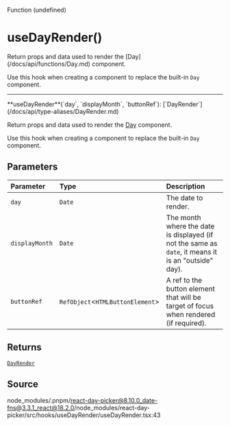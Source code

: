 <SectionTitle>Function (undefined)</SectionTitle>

# useDayRender()

<Description>
Return props and data used to render the [Day](/docs/api/functions/Day.md) component.

Use this hook when creating a component to replace the built-in `Day`
component.

</Description>

---

<a id="undefined" name="undefined"></a>

<SignatureMemberIdentifier>
  **useDayRender**(`day`, `displayMonth`, `buttonRef`):
  [`DayRender`](/docs/api/type-aliases/DayRender.md)
</SignatureMemberIdentifier>

Return props and data used to render the [Day](/docs/api/functions/Day.md) component.

Use this hook when creating a component to replace the built-in `Day`
component.

## Parameters

| Parameter      | Type                               | Description                                                                                         |
| :------------- | :--------------------------------- | :-------------------------------------------------------------------------------------------------- |
| `day`          | `Date`                             | The date to render.                                                                                 |
| `displayMonth` | `Date`                             | The month where the date is displayed (if not the same as `date`, it means it is an "outside" day). |
| `buttonRef`    | `RefObject`\<`HTMLButtonElement`\> | A ref to the button element that will be target of focus when rendered (if required).               |

## Returns

[`DayRender`](/docs/api/type-aliases/DayRender.md)

## Source

node_modules/.pnpm/react-day-picker@8.10.0_date-fns@3.3.1_react@18.2.0/node_modules/react-day-picker/src/hooks/useDayRender/useDayRender.tsx:43
